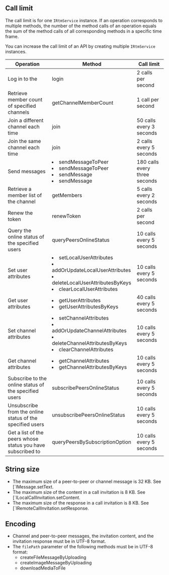 <PlatformWrapper platform="windows">

## Call limit

The call limit is for one <code>IRtmService</code> instance. If an operation corresponds to multiple methods, the number of the method calls of an operation equals the sum of the method calls of all corresponding methods in a specific time frame.

<div class="alert note">You can increase the call limit of an API by creating multiple <code>IRtmService</code> instances.</div>

| Operation                                                    | Method                                                       | Call limit                 |
| ----------------------------------------------------------- | ------------------------------------------------------------ | ------------------------------ |
| Log in to the <Vg k="SIG" />                                | <Link to="{{Global.SIGNALING_API_REF_CPP_ROOT}}/classagora_1_1rtm_1_1_i_rtm_service.html#a2433a0babbed76ab87084d131227346b">login</Link> | 2 calls per second         |
| Retrieve member count of specified channels | <Link to="{{Global.SIGNALING_API_REF_CPP_ROOT}}/classagora_1_1rtm_1_1_i_rtm_service.html#a41dee47c6201acb2f29371b6e30249a5">getChannelMemberCount</Link> | 1 call per second |
| Join a different channel each time | <Link to="{{Global.SIGNALING_API_REF_CPP_ROOT}}/classagora_1_1rtm_1_1_i_channel.html#a6a54cdd8e5db526514e0ca84aa9cba4c">join</Link> | 50 calls every 3 seconds |
| Join the same channel each time | <Link to="{{Global.SIGNALING_API_REF_CPP_ROOT}}/classagora_1_1rtm_1_1_i_channel.html#a6a54cdd8e5db526514e0ca84aa9cba4c">join</Link> | 2 calls every 5 seconds |
| Send messages | <li><Link to="{{Global.SIGNALING_API_REF_CPP_ROOT}}/classagora_1_1rtm_1_1_i_rtm_service.html#afec5391fa9c4ec2bfe9ac4e684705600">sendMessageToPeer</Link></li> <li><Link to="{{Global.SIGNALING_API_REF_CPP_ROOT}}/classagora_1_1rtm_1_1_i_rtm_service.html#a08c1b3d444af5a2778ede48e4c677a52">sendMessageToPeer</Link></li> <li><Link to="{{Global.SIGNALING_API_REF_CPP_ROOT}}/classagora_1_1rtm_1_1_i_channel.html#a4ae01f44d49f334f7c2950d95f327d30">sendMessage</Link></li> <li><Link to="{{Global.SIGNALING_API_REF_CPP_ROOT}}/classagora_1_1rtm_1_1_i_channel.html#a056dfe9e83c168c3c94e47a017a6ec3f">sendMessage</Link></li>| 180 calls every three seconds          |
| Retrieve a member list of the channel          | <Link to="{{Global.SIGNALING_API_REF_CPP_ROOT}}/classagora_1_1rtm_1_1_i_channel.html#a3f9c943059ac48a568c81798da38c3cb">getMembers</Link> | 5 calls every 2 seconds |
| Renew the token| <Link to="{{Global.SIGNALING_API_REF_CPP_ROOT}}/classagora_1_1rtm_1_1_i_rtm_service.html#a2c33be67bfec02d69041f1e8978f4559">renewToken</Link> | 2 calls per second |
| Query the online status of the specified users | <Link to="{{Global.SIGNALING_API_REF_CPP_ROOT}}/classagora_1_1rtm_1_1_i_rtm_service.html#a3add0055c4455dc8d04bfc37edfd8e94">queryPeersOnlineStatus</Link> | 10 calls every 5 seconds |
| Set user attributes                               | <li><Link to="{{Global.SIGNALING_API_REF_CPP_ROOT}}/classagora_1_1rtm_1_1_i_rtm_service.html#a86dcbfc38c665be8565f06c534338d33">setLocalUserAttributes</Link></li><li><Link to="{{Global.SIGNALING_API_REF_CPP_ROOT}}/classagora_1_1rtm_1_1_i_rtm_service.html#a0a63923bd1e81e60d6ca54213a329747">addOrUpdateLocalUserAttributes</Link></li><li><Link to="{{Global.SIGNALING_API_REF_CPP_ROOT}}/classagora_1_1rtm_1_1_i_rtm_service.html#acb669f6c4c28e08cdf889df11e1ddeb3">deleteLocalUserAttributesByKeys</Link></li><li><Link to="{{Global.SIGNALING_API_REF_CPP_ROOT}}/classagora_1_1rtm_1_1_i_rtm_service.html#acc5eee875f4166fe455cde7aff1ad738">clearLocalUserAttributes</Link></li> | 10 calls every 5 seconds   |
| Get user attributes                               | <li><Link to="{{Global.SIGNALING_API_REF_CPP_ROOT}}/classagora_1_1rtm_1_1_i_rtm_service.html#a14cac887f9adb390621dd0427092a65b">getUserAttributes</Link></li><li><Link to="{{Global.SIGNALING_API_REF_CPP_ROOT}}/classagora_1_1rtm_1_1_i_rtm_service.html#af011235917c291df5581f92afa35532f">getUserAttributesByKeys</Link></li> | 40 calls every 5 seconds   |
| Set channel attributes | <li><Link to="{{Global.SIGNALING_API_REF_CPP_ROOT}}/classagora_1_1rtm_1_1_i_rtm_service.html#aa229a7207062b510799166c1239412fa">setChannelAttributes</Link></li><li><Link to="{{Global.SIGNALING_API_REF_CPP_ROOT}}/classagora_1_1rtm_1_1_i_rtm_service.html#ae4068ff21c8e20e8eeb45ba21959c368">addOrUpdateChannelAttributes</Link></li><li><Link to="{{Global.SIGNALING_API_REF_CPP_ROOT}}/classagora_1_1rtm_1_1_i_rtm_service.html#a1a448f33be57b31f9952822426e5c4bd">deleteChannelAttributesByKeys</Link></li><li><Link to="{{Global.SIGNALING_API_REF_CPP_ROOT}}/classagora_1_1rtm_1_1_i_rtm_service.html#aff6cff676e3fc3150ef5f27845c9a3d3">clearChannelAttributes</Link></li> | 10 calls every 5 seconds         |
| Get channel attributes | <li><Link to="{{Global.SIGNALING_API_REF_CPP_ROOT}}/classagora_1_1rtm_1_1_i_rtm_service.html#a3dc8409ed82d8f95a0839d5e9e7da564">getChannelAttributes</Link></li><li><Link to="{{Global.SIGNALING_API_REF_CPP_ROOT}}/classagora_1_1rtm_1_1_i_rtm_service.html#ac97f24f9d78e885e494a22be95db8d33">getChannelAttributesByKeys</Link></li> | 10 calls every 5 seconds          |
| Subscribe to the online status of the specified users | <Link to="{{Global.SIGNALING_API_REF_CPP_ROOT}}/classagora_1_1rtm_1_1_i_rtm_service.html#a3a0e2d4d79ac85e23eae0dcb114ba9f0">subscribePeersOnlineStatus</Link> | 10 calls every 5 seconds |
| Unsubscribe from the online status of the specified users | <Link to="{{Global.SIGNALING_API_REF_CPP_ROOT}}/classagora_1_1rtm_1_1_i_rtm_service.html#a027574f04151a9fded678fadba47441e">unsubscribePeersOnlineStatus</Link> | 10 calls every 5 seconds |
| Get a list of the peers whose status you have subscribed to | <Link to="{{Global.SIGNALING_API_REF_CPP_ROOT}}/classagora_1_1rtm_1_1_i_rtm_service.html#a063bd3db39660a7a3513378ce03f4456">queryPeersBySubscriptionOption</Link> | 10 calls every 5 seconds |


	

## String size

- The maximum size of a peer-to-peer or channel message is 32 KB. See [`IMessage.setText<Link to="{{Global.SIGNALING_API_REF_CPP_ROOT}}/classagora_1_1rtm_1_1_i_message.html#a2e93098d5a3819e9d4cf8d42641474ae"></Link>.
- The maximum size of the content in a call invitation is 8 KB. See [`ILocalCallInvitation.setContent<Link to="{{Global.SIGNALING_API_REF_CPP_ROOT}}/classagora_1_1rtm_1_1_i_local_call_invitation.html#aaf4b356b7602cad2bdb998250617c920"></Link>.
- The maximum size of the response in a call invitation is 8 KB. See [`IRemoteCallInvitation.setResponse<Link to="{{Global.SIGNALING_API_REF_CPP_ROOT}}/classagora_1_1rtm_1_1_i_remote_call_invitation.html#a77c8a0902f9dce36525a66575a6ae8a5"></Link>.

## Encoding

- Channel and peer-to-peer messages, the invitation content, and the invitation response must be in UTF-8 format.
- The `filePath` parameter of the following methods must be in UTF-8 format:
  - <Link to="{{Global.SIGNALING_API_REF_CPP_ROOT}}/classagora_1_1rtm_1_1_i_rtm_service.html#a99f2137ec43be135b369b7d6927b6138">createFileMessageByUploading</Link>
  - <Link to="{{Global.SIGNALING_API_REF_CPP_ROOT}}/classagora_1_1rtm_1_1_i_rtm_service.html#a7192d93f365c28e2d0b91547716fb5a9">createImageMessageByUploading</Link>
  - <Link to="{{Global.SIGNALING_API_REF_CPP_ROOT}}/classagora_1_1rtm_1_1_i_rtm_service.html#a70584eb57e97476b1da072f737d88c95">downloadMediaToFile</Link>


</PlatformWrapper>